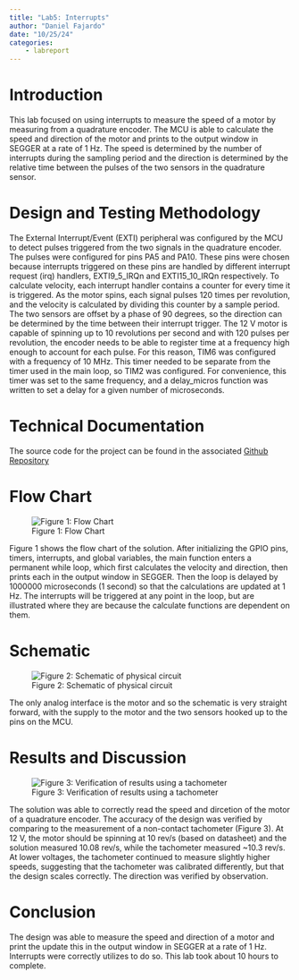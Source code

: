 ```yaml
---
title: "Lab5: Interrupts"
author: "Daniel Fajardo"
date: "10/25/24"
categories:
    - labreport
---
```


# Introduction

This lab focused on using interrupts to measure the speed of a motor by measuring from a quadrature encoder. The MCU is able to calculate
the speed and direction of the motor and prints to the output window in SEGGER at a rate of 1 Hz. The speed is determined by the number
of interrupts during the sampling period and the direction is determined by the relative time between the pulses of the two sensors in
the quadrature sensor.

# Design and Testing Methodology

The External Interrupt/Event (EXTI) peripheral was configured by the MCU to detect pulses triggered from the two signals in the
quadrature encoder. The pulses were configured for pins PA5 and PA10. These pins were chosen because interrupts triggered on these pins
are handled by different interrupt request (irq) handlers, EXTI9_5_IRQn and EXTI15_10_IRQn respectively. To calculate velocity, each
interrupt handler contains a counter for every time it is triggered. As the motor spins, each signal pulses 120 times per revolution,
and the velocity is calculated by dividing this counter by a sample period. The two sensors are offset by a phase of 90 degrees, so the
direction can be determined by the time between their interrupt trigger. The 12 V motor is capable of spinning up to 10 revolutions per
second and with 120 pulses per revolution, the encoder needs to be able to register time at a frequency high enough to account for each
pulse. For this reason, TIM6 was configured with a frequency of 10 MHz. This timer needed to be separate from the timer used in the main
loop, so TIM2 was configured. For convenience, this timer was set to the same frequency, and a delay_micros function was written to set
a delay for a given number of microseconds.

# Technical Documentation

The source code for the project can be found in the associated [Github Repository](https://github.com/Daniel-Fajardo/e155-lab5)

# Flow Chart

![Figure 1: Flow Chart](images/Lab5 Flow Chart.jpg)

Figure 1 shows the flow chart of the solution. After initializing the GPIO pins, timers, interrupts, and global variables, the main
function enters a permanent while loop, which first calculates the velocity and direction, then prints each in the output window in
SEGGER. Then the loop is delayed by 1000000 microseconds (1 second) so that the calculations are updated at 1 Hz. The interrupts will be
triggered at any point in the loop, but are illustrated where they are because the calculate functions are dependent on them.

# Schematic

![Figure 2: Schematic of physical circuit](images/Lab5 Schematic.jpg)

The only analog interface is the motor and so the schematic is very straight forward, with the supply to the motor and the two sensors
hooked up to the pins on the MCU.

# Results and Discussion

![Figure 3: Verification of results using a tachometer](images/Lab5 Tachometer.jpg)

The solution was able to correctly read the speed and dircetion of the motor of a quadrature encoder. The accuracy of the design was
verified by comparing to the measurement of a non-contact tachometer (Figure 3). At 12 V, the motor should be spinning at 10 rev/s
(based on datasheet) and the solution measured 10.08 rev/s, while the tachometer measured ~10.3 rev/s. At lower voltages, the tachometer
continued to measure slightly higher speeds, suggesting that the tachometer was calibrated differently, but that the design scales
correctly. The direction was verified by observation.

# Conclusion

The design was able to measure the speed and direction of a motor and print the update this in the output window in SEGGER at a rate of
1 Hz. Interrupts were correctly utilizes to do so. This lab took about 10 hours to complete.